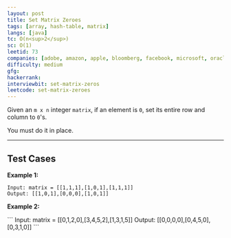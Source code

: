 ```yaml
---
layout: post
title: Set Matrix Zeroes
tags: [array, hash-table, matrix]
langs: [java]
tc: O(n<sup>2</sup>)
sc: O(1)
leetid: 73
companies: [adobe, amazon, apple, bloomberg, facebook, microsoft, oracle]
difficulty: medium
gfg: 
hackerrank: 
interviewbit: set-matrix-zeros
leetcode: set-matrix-zeroes
---
```


Given an `m x n` integer `matrix`, if an element is `0`, set its entire row and column to `0`'s.

You must do it in place.

---

## Test Cases

**Example 1:**

<MdxImage src="https://assets.leetcode.com/uploads/2020/08/17/mat1.jpg" alt="image" />

```
Input: matrix = [[1,1,1],[1,0,1],[1,1,1]]
Output: [[1,0,1],[0,0,0],[1,0,1]]
```

**Example 2:**

<MdxImage src="https://assets.leetcode.com/uploads/2020/08/17/mat2.jpg" alt="Image" />
```
Input: matrix = [[0,1,2,0],[3,4,5,2],[1,3,1,5]]
Output: [[0,0,0,0],[0,4,5,0],[0,3,1,0]]
```